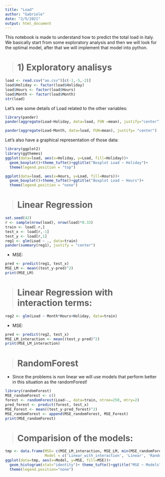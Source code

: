 ```yaml
---
title: "Load"
author: "Gabriele"
date: "2/5/2021"
output: html_document
---
```


This notebook is made to understand how to predict the total load in italy.
We basically start from some exploratory analysis and then we will look for the optimal model, after that we will implement that model into python.

> # 1) Exploratory analisys

```r
load <- read.csv("ao.csv")[c(-1,-5,-2)]
load$Holiday <- factor(load$Holiday)
load$Hours <- factor(load$Hours)
load$Month <- factor(load$Month)
str(load)
```
Let's see some details of Load related to the other variables:

```r
library(pander)
pander(aggregate(Load~Holiday, data=load, FUN =mean), justify="center")
```

```r
pander(aggregate(Load~Month, data=load, FUN=mean), justify= "center")
```
 
 Let's also have a graphical representation of those data:
 
 
```r
library(ggplot2)
library(ggthemes)
ggplot(data=load, aes(x=Holiday, y=Load, fill=Holiday))+
  geom_boxplot()+theme_tufte()+ggtitle("Boxplot Load ~ Holiday")+
  theme(legend.position = "top")

```

```r
ggplot(data=load, aes(x=Hours, y=Load, fill=Hours))+
  geom_boxplot()+theme_tufte()+ggtitle("Boxplot Load ~ Hours")+
  theme(legend.position = "none")
```

> # Linear Regression

```r
set.seed(42)
r <- sample(nrow(load), nrow(load)*0.33)
train <- load[-r,]
test_x <- load[r,-1]
test_y <- load[r,1]
reg1 <- glm(Load ~ ., data=train)
pander(summary(reg1), justify = "center")
```

- MSE:

```r
pred <- predict(reg1, test_x)
MSE_LM <- mean((test_y-pred)^2)
print(MSE_LM)
```

> # Linear Regression with interaction terms:

```r
reg2 <- glm(Load ~ Month*Hours+Holiday, data=train)
```

- MSE:

```r
pred <- predict(reg2, test_x)
MSE_LM_interaction <- mean((test_y-pred)^2)
print(MSE_LM_interaction)
```

> # RandomForest

- Since the problems is non linear we will use models that perform better in this situation as the randomForest!

```r
library(randomForest)
MSE_randomForest <- c()
forest <- randomForest(Load~., data=train, ntree=250, mtry=2)
pred_forest <- predict(forest, test_x)
MSE_Forest <- mean((test_y-pred_forest)^2)
MSE_randomForest <- append(MSE_randomForest, MSE_Forest)
print(MSE_randomForest)
```

> # Comparision of the models:

```r
tmp <- data.frame(MSE= c(MSE_LM_interaction, MSE_LM, min(MSE_randomForest)),
                  Model = c('Linear_with_interaction', 'Linear', 'RandomForest'))
ggplot(data=tmp, aes(x=Model, y=MSE, fill=MSE))+
  geom_histogram(stat="identity")+ theme_tufte()+ggtitle("MSE ~ Models")+
  theme(legend.position="none")
```


